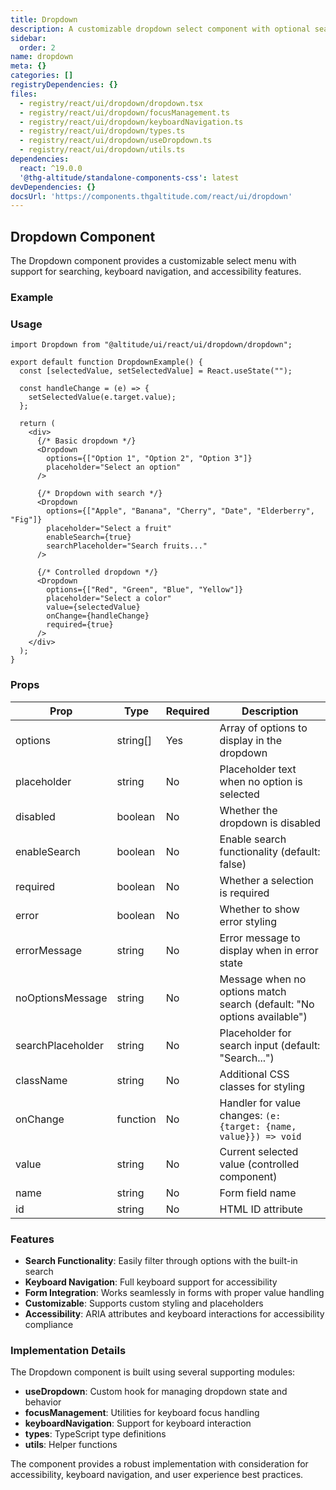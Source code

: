 ```yaml
---
title: Dropdown
description: A customizable dropdown select component with optional search functionality
sidebar:
  order: 2
name: dropdown
meta: {}
categories: []
registryDependencies: {}
files:
  - registry/react/ui/dropdown/dropdown.tsx
  - registry/react/ui/dropdown/focusManagement.ts
  - registry/react/ui/dropdown/keyboardNavigation.ts
  - registry/react/ui/dropdown/types.ts
  - registry/react/ui/dropdown/useDropdown.ts
  - registry/react/ui/dropdown/utils.ts
dependencies:
  react: ^19.0.0
  '@thg-altitude/standalone-components-css': latest
devDependencies: {}
docsUrl: 'https://components.thgaltitude.com/react/ui/dropdown'
---
```



## Dropdown Component

The Dropdown component provides a customizable select menu with support for searching, keyboard navigation, and accessibility features.

### Example

<ShowComponent>
  <div style={{ maxWidth: "300px" }}>
    <Dropdown
      options={["Apple", "Banana", "Cherry", "Date", "Elderberry", "Fig"]}
      placeholder="Select a fruit"
    />
  </div>
</ShowComponent>

<ShowComponent>
  <div style={{ maxWidth: "300px", marginTop: "20px" }}>
    <Dropdown
      options={[
        "United States",
        "United Kingdom",
        "Canada",
        "Australia",
        "Germany",
        "France",
        "Japan",
      ]}
      placeholder="Select a country"
      enableSearch={true}
      searchPlaceholder="Search countries..."
    />
  </div>
</ShowComponent>

<ShowComponent>
  <div style={{ maxWidth: "300px", marginTop: "20px" }}>
    <Dropdown
      options={["Red", "Green", "Blue", "Yellow"]}
      placeholder="Select a color"
      error={true}
      errorMessage="Please select a color"
    />
  </div>
</ShowComponent>

### Usage

```tsx
import Dropdown from "@altitude/ui/react/ui/dropdown/dropdown";

export default function DropdownExample() {
  const [selectedValue, setSelectedValue] = React.useState("");

  const handleChange = (e) => {
    setSelectedValue(e.target.value);
  };

  return (
    <div>
      {/* Basic dropdown */}
      <Dropdown
        options={["Option 1", "Option 2", "Option 3"]}
        placeholder="Select an option"
      />

      {/* Dropdown with search */}
      <Dropdown
        options={["Apple", "Banana", "Cherry", "Date", "Elderberry", "Fig"]}
        placeholder="Select a fruit"
        enableSearch={true}
        searchPlaceholder="Search fruits..."
      />

      {/* Controlled dropdown */}
      <Dropdown
        options={["Red", "Green", "Blue", "Yellow"]}
        placeholder="Select a color"
        value={selectedValue}
        onChange={handleChange}
        required={true}
      />
    </div>
  );
}
```

### Props

| Prop              | Type     | Required | Description                                                            |
| ----------------- | -------- | -------- | ---------------------------------------------------------------------- |
| options           | string[] | Yes      | Array of options to display in the dropdown                            |
| placeholder       | string   | No       | Placeholder text when no option is selected                            |
| disabled          | boolean  | No       | Whether the dropdown is disabled                                       |
| enableSearch      | boolean  | No       | Enable search functionality (default: false)                           |
| required          | boolean  | No       | Whether a selection is required                                        |
| error             | boolean  | No       | Whether to show error styling                                          |
| errorMessage      | string   | No       | Error message to display when in error state                           |
| noOptionsMessage  | string   | No       | Message when no options match search (default: "No options available") |
| searchPlaceholder | string   | No       | Placeholder for search input (default: "Search...")                    |
| className         | string   | No       | Additional CSS classes for styling                                     |
| onChange          | function | No       | Handler for value changes: `(e: {target: {name, value}}) => void`      |
| value             | string   | No       | Current selected value (controlled component)                          |
| name              | string   | No       | Form field name                                                        |
| id                | string   | No       | HTML ID attribute                                                      |

### Features

- **Search Functionality**: Easily filter through options with the built-in search
- **Keyboard Navigation**: Full keyboard support for accessibility
- **Form Integration**: Works seamlessly in forms with proper value handling
- **Customizable**: Supports custom styling and placeholders
- **Accessibility**: ARIA attributes and keyboard interactions for accessibility compliance

### Implementation Details

The Dropdown component is built using several supporting modules:

- **useDropdown**: Custom hook for managing dropdown state and behavior
- **focusManagement**: Utilities for keyboard focus handling
- **keyboardNavigation**: Support for keyboard interaction
- **types**: TypeScript type definitions
- **utils**: Helper functions

The component provides a robust implementation with consideration for accessibility, keyboard navigation, and user experience best practices.
